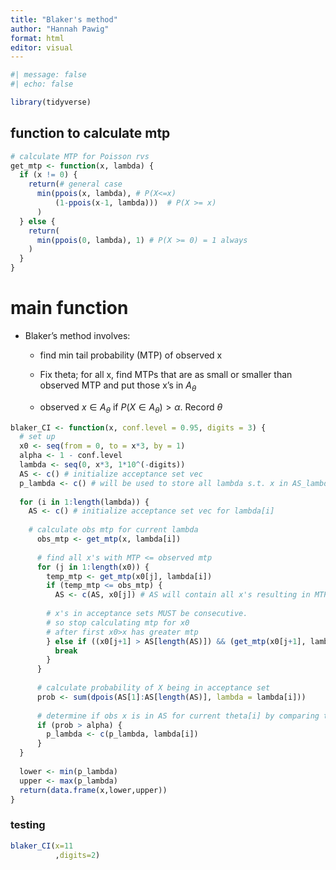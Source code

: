```yaml
---
title: "Blaker's method"
author: "Hannah Pawig"
format: html
editor: visual
---
```


```r
#| message: false
#| echo: false

library(tidyverse)
```

## function to calculate mtp

```r
# calculate MTP for Poisson rvs
get_mtp <- function(x, lambda) {
  if (x != 0) {
    return(# general case
      min(ppois(x, lambda), # P(X<=x)
          (1-ppois(x-1, lambda)))  # P(X >= x)
      ) 
  } else {
    return(
      min(ppois(0, lambda), 1) # P(X >= 0) = 1 always
    ) 
  }
}
```

# main function

-   Blaker's method involves:

    -   find min tail probability (MTP) of observed x

    -   Fix theta; for all x, find MTPs that are as small or smaller than observed MTP and put those x's in $A_\theta$

    -   observed $x \in A_\theta$ if $P(X \in A_\theta) > \alpha$. Record $\theta$

```r
blaker_CI <- function(x, conf.level = 0.95, digits = 3) {
  # set up
  x0 <- seq(from = 0, to = x*3, by = 1)
  alpha <- 1 - conf.level
  lambda <- seq(0, x*3, 1*10^(-digits))
  AS <- c() # initialize acceptance set vec
  p_lambda <- c() # will be used to store all lambda s.t. x in AS_lambda (*plausible* lambdas)
  
  for (i in 1:length(lambda)) {
    AS <- c() # initialize acceptance set vec for lambda[i]
    
    # calculate obs mtp for current lambda
      obs_mtp <- get_mtp(x, lambda[i])
      
      # find all x's with MTP <= observed mtp
      for (j in 1:length(x0)) {
        temp_mtp <- get_mtp(x0[j], lambda[i]) 
        if (temp_mtp <= obs_mtp) {
          AS <- c(AS, x0[j]) # AS will contain all x's resulting in MTP <= obs_mtp at current lambda
          
        # x's in acceptance sets MUST be consecutive. 
        # so stop calculating mtp for x0 
        # after first x0>x has greater mtp
        } else if ((x0[j+1] > AS[length(AS)]) && (get_mtp(x0[j+1], lambda[i]) > obs_mtp)) { 
          break
        }
      }
      
      # calculate probability of X being in acceptance set
      prob <- sum(dpois(AS[1]:AS[length(AS)], lambda = lambda[i]))
      
      # determine if obs x is in AS for current theta[i] by comparing to alpha
      if (prob > alpha) {
        p_lambda <- c(p_lambda, lambda[i])
      }
  }
  
  lower <- min(p_lambda)
  upper <- max(p_lambda)
  return(data.frame(x,lower,upper))
}


```

### testing

```r
blaker_CI(x=11
          ,digits=2)

```
